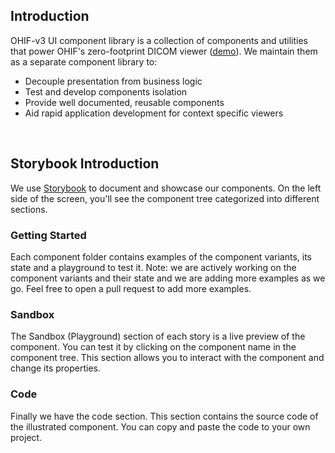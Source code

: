 

<Meta title="Welcome" />

<WelcomeHeader />

## Introduction

OHIF-v3 UI component library is a collection of components and utilities that power OHIF's
zero-footprint DICOM viewer ([demo](https://v3-demo.ohif.org/)). We maintain them as a
separate component library to:

- Decouple presentation from business logic
- Test and develop components isolation
- Provide well documented, reusable components
- Aid rapid application development for context specific viewers

<br />

## Storybook Introduction

We use [Storybook](https://storybook.js.org/) to document and showcase our components. On
the left side of the screen, you'll see the component tree categorized into different
sections.

<WithImage
  image={ComponentTree}
  alt="Component tree"
  className="my-8"
/>

### Getting Started

Each component folder contains examples of the component variants, its state and a
playground to test it. Note: we are actively working on the component variants and their
state and we are adding more examples as we go. Feel free to open a pull request to add
more examples.

<WithImage
  image={Button}
  alt="Button Component"
  className="my-8 mx-auto block w-40"
/>

### Sandbox

The Sandbox (Playground) section of each story is a live preview of the component. You can
test it by clicking on the component name in the component tree. This section allows you
to interact with the component and change its properties.

<WithImage
  image={Sandbox}
  alt="Sandbox"
  className="my-8"
/>

### Code

Finally we have the code section. This section contains the source code of the illustrated
component. You can copy and paste the code to your own project.

<WithImage
  image={Code}
  alt="Code"
  className="my-8"
/>
